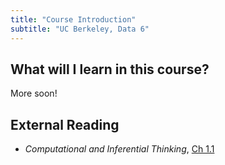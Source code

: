 ```yaml
---
title: "Course Introduction"
subtitle: "UC Berkeley, Data 6"
---
```



## What will I learn in this course?

More soon!

## External Reading

* _Computational and Inferential Thinking_, [Ch 1.1](https://inferentialthinking.com/chapters/01/1/intro.html)